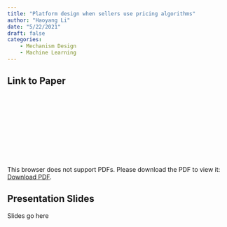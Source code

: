 ```yaml
---
title: "Platform design when sellers use pricing algorithms"
author: "Haoyang Li"
date: "5/22/2021"
draft: false
categories: 
    - Mechanism Design
    - Machine Learning
---
```


## Link to Paper

<object data="https://www.tse-fr.eu/sites/default/files/TSE/documents/doc/wp/2020/wp_tse_1146.pdf" type="application/pdf" width="700px" height="700px">
<embed src="https://www.tse-fr.eu/sites/default/files/TSE/documents/doc/wp/2020/wp_tse_1146.pdf">
    <p>This browser does not support PDFs. Please download the PDF to view it: <a href="https://www.tse-fr.eu/sites/default/files/TSE/documents/doc/wp/2020/wp_tse_1146.pdf">Download PDF</a>.</p>

</embed>
</object>

## Presentation Slides
Slides go here

